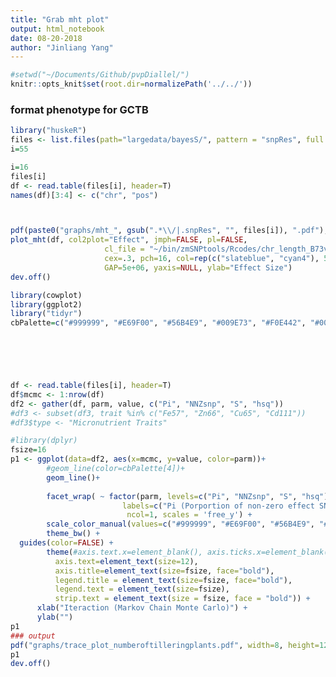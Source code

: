 ```yaml
---
title: "Grab mht plot"
output: html_notebook
date: 08-20-2018
author: "Jinliang Yang"
---
```



```r
#setwd("~/Documents/Github/pvpDiallel/")
knitr::opts_knit$set(root.dir=normalizePath('../../'))
```


### format phenotype for GCTB

```r
library("huskeR")
files <- list.files(path="largedata/bayesS/", pattern = "snpRes", full.names = TRUE)
i=55

i=16
files[i]
df <- read.table(files[i], header=T)
names(df)[3:4] <- c("chr", "pos")



pdf(paste0("graphs/mht_", gsub(".*\\/|.snpRes", "", files[i]), ".pdf"), height=5, width=10)
plot_mht(df, col2plot="Effect", jmph=FALSE, pl=FALSE,
                     cl_file = "~/bin/zmSNPtools/Rcodes/chr_length_B73v3.csv",
                     cex=.3, pch=16, col=rep(c("slateblue", "cyan4"), 5),
                     GAP=5e+06, yaxis=NULL, ylab="Effect Size")
dev.off()
```




```r

library(cowplot)
library(ggplot2)
library("tidyr")
cbPalette=c("#999999", "#E69F00", "#56B4E9", "#009E73", "#F0E442", "#0072B2", "#D55E00", "#CC79A7")
  





df <- read.table(files[i], header=T)
df$mcmc <- 1:nrow(df)
df2 <- gather(df, parm, value, c("Pi", "NNZsnp", "S", "hsq"))
#df3 <- subset(df3, trait %in% c("Fe57", "Zn66", "Cu65", "Cd111"))
#df3$type <- "Micronutrient Traits"

#library(dplyr) 
fsize=16 
p1 <- ggplot(data=df2, aes(x=mcmc, y=value, color=parm))+
        #geom_line(color=cbPalette[4])+
        geom_line()+
        
        facet_wrap( ~ factor(parm, levels=c("Pi", "NNZsnp", "S", "hsq"),
                         labels=c("Pi (Porportion of non-zero effect SNPs)", "Number of non-zero effect SNPs", "S (selection coefficient)", "SNP-based Heritability")), 
                          ncol=1, scales = 'free_y') +
        scale_color_manual(values=c("#999999", "#E69F00", "#56B4E9", "#009E73")) +
        theme_bw() +
  guides(color=FALSE) +
        theme(#axis.text.x=element_blank(), axis.ticks.x=element_blank(),
          axis.text=element_text(size=12),
          axis.title=element_text(size=fsize, face="bold"),
          legend.title = element_text(size=fsize, face="bold"),
          legend.text = element_text(size=fsize),
          strip.text = element_text(size = fsize, face = "bold")) +
      xlab("Iteraction (Markov Chain Monte Carlo)") +
      ylab("")
p1
### output
pdf("graphs/trace_plot_numberoftilleringplants.pdf", width=8, height=12)
p1
dev.off()


```

